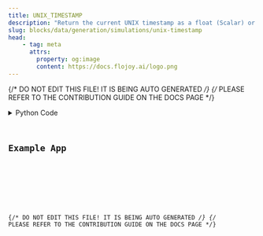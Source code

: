 ```yaml
---
title: UNIX_TIMESTAMP
description: "Return the current UNIX timestamp as a float (Scalar) or array (Vector) with length equal to 1."
slug: blocks/data/generation/simulations/unix-timestamp
head:
    - tag: meta
      attrs:
        property: og:image
        content: https://docs.flojoy.ai/logo.png
---
```


{/* DO NOT EDIT THIS FILE! IT IS BEING AUTO GENERATED */}
{/* PLEASE REFER TO THE CONTRIBUTION GUIDE ON THE DOCS PAGE */}


<DownloadStudioBanner />
<PythonDocsDisplay docstring={block_data["docstring"]} />
<details>
<summary>Python Code</summary>



<Code code={pythonCode} lang="py" wrap theme="dracula" />

[Find this Flojoy Block on GitHub](https://github.com/flojoy-ai/blocks/blob/main/blocks/DATA/GENERATION/SIMULATIONS/UNIX_TIMESTAMP/UNIX_TIMESTAMP.py)

</details>

## Example App


<GetHelpWidget />


<AppDisplay app={app} blockName="UNIX_TIMESTAMP" client:visible />


<Example />

{/* DO NOT EDIT THIS FILE! IT IS BEING AUTO GENERATED */}
{/* PLEASE REFER TO THE CONTRIBUTION GUIDE ON THE DOCS PAGE */}
